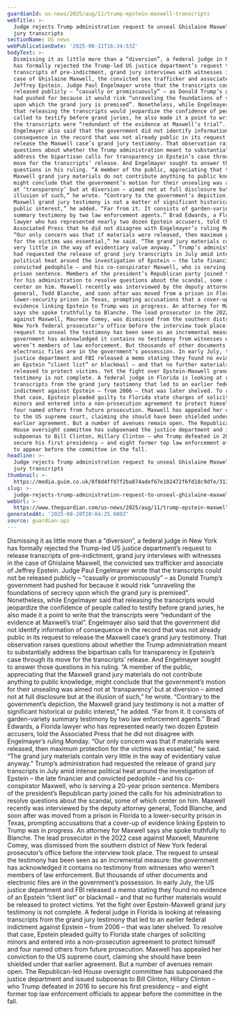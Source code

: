 ```yaml
---
guardianId: us-news/2025/aug/11/trump-epstein-maxwell-transcripts
webTitle: >-
  Judge rejects Trump administration request to unseal Ghislaine Maxwell grand
  jury transcripts
sectionName: US news
webPublicationDate: '2025-08-11T16:34:53Z'
bodyText: >-
  Dismissing it as little more than a “diversion”, a federal judge in New York
  has formally rejected the Trump-led US justice department’s request to release
  transcripts of pre-indictment, grand jury interviews with witnesses in the
  case of Ghislaine Maxwell, the convicted sex trafficker and associate of
  Jeffrey Epstein. Judge Paul Engelmayer wrote that the transcripts could not be
  released publicly – “casually or promiscuously” – as Donald Trump’s government
  had pushed for because it would risk “unraveling the foundations of secrecy
  upon which the grand jury is premised”. Nonetheless, while Engelmayer said
  that releasing the transcripts would jeopardize the confidence of people
  called to testify before grand juries, he also made it a point to write that
  the transcripts were “redundant of the evidence at Maxwell’s trial”.
  Engelmayer also said that the government did not identify information of
  consequence in the record that was not already public in its request to
  release the Maxwell case’s grand jury testimony. That observation raises
  questions about whether the Trump administration meant to substantially
  address the bipartisan calls for transparency in Epstein’s case through its
  move for the transcripts’ release. And Engelmayer sought to answer those
  questions in his ruling. “A member of the public, appreciating that the
  Maxwell grand jury materials do not contribute anything to public knowledge,
  might conclude that the government’s motion for their unsealing was aimed not
  at ‘transparency’ but at diversion – aimed not at full disclosure but at the
  illusion of such,” he wrote. “Contrary to the government’s depiction, the
  Maxwell grand jury testimony is not a matter of significant historical or
  public interest,” he added. “Far from it. It consists of garden-variety
  summary testimony by two law enforcement agents.” Brad Edwards, a Florida
  lawyer who has represented nearly two dozen Epstein accusers, told the
  Associated Press that he did not disagree with Engelmayer’s ruling Monday.
  “Our only concern was that if materials were released, then maximum protection
  for the victims was essential,” he said. “The grand jury materials contain
  very little in the way of evidentiary value anyway.” Trump’s administration
  had requested the release of grand jury transcripts in July amid intense
  political heat around the investigation of Epstein – the late financier and
  convicted pedophile – and his co-conspirator Maxwell, who is serving a 20-year
  prison sentence. Members of the president’s Republican party joined the calls
  for his administration to resolve questions about the scandal, some of which
  center on him. Maxwell recently was interviewed by the deputy attorney
  general, Todd Blanche, and soon after was moved from a prison in Florida to a
  lower-security prison in Texas, prompting accusations that a cover-up of
  evidence linking Epstein to Trump was in progress. An attorney for Maxwell
  says she spoke truthfully to Blanche. The lead prosecutor in the 2022 case
  against Maxwell, Maurene Comey, was dismissed from the southern district of
  New York federal prosecutor’s office before the interview took place. The
  request to unseal the testimony has been seen as an incremental measure: the
  government has acknowledged it contains no testimony from witnesses who
  weren’t members of law enforcement. But thousands of other documents and
  electronic files are in the government’s possession. In early July, the US
  justice department and FBI released a memo stating they found no evidence of
  an Epstein “client list” or blackmail – and that no further materials would be
  released to protect victims. Yet the fight over Epstein-Maxwell grand jury
  testimony is not complete. A federal judge in Florida is looking at releasing
  transcripts from the grand jury testimony that led to an earlier federal
  indictment against Epstein – from 2006 – that was later shelved. To resolve
  that case, Epstein pleaded guilty to Florida state charges of soliciting
  minors and entered into a non-prosecution agreement to protect himself and
  four named others from future prosecution. Maxwell has appealed her conviction
  to the US supreme court, claiming she should have been shielded under that
  earlier agreement. But a number of avenues remain open. The Republican-led
  House oversight committee has subpoenaed the justice department and issued
  subpoenas to Bill Clinton, Hillary Clinton – who Trump defeated in 2016 to
  secure his first presidency – and eight former top law enforcement officials
  to appear before the committee in the fall.
headline: >-
  Judge rejects Trump administration request to unseal Ghislaine Maxwell grand
  jury transcripts
thumbnail: >-
  https://media.guim.co.uk/8f8d4ff87f2ba874adef67e102472f6fd18c9dfe/313_0_4560_3648/500.jpg
slug: >-
  judge-rejects-trump-administration-request-to-unseal-ghislaine-maxwell-grand-jury-transcripts
webUrl: >-
  https://www.theguardian.com/us-news/2025/aug/11/trump-epstein-maxwell-transcripts
generatedAt: '2025-08-28T20:04:25.600Z'
source: guardian-api
---
```

Dismissing it as little more than a “diversion”, a federal judge in New York has formally rejected the Trump-led US justice department’s request to release transcripts of pre-indictment, grand jury interviews with witnesses in the case of Ghislaine Maxwell, the convicted sex trafficker and associate of Jeffrey Epstein. Judge Paul Engelmayer wrote that the transcripts could not be released publicly – “casually or promiscuously” – as Donald Trump’s government had pushed for because it would risk “unraveling the foundations of secrecy upon which the grand jury is premised”. Nonetheless, while Engelmayer said that releasing the transcripts would jeopardize the confidence of people called to testify before grand juries, he also made it a point to write that the transcripts were “redundant of the evidence at Maxwell’s trial”. Engelmayer also said that the government did not identify information of consequence in the record that was not already public in its request to release the Maxwell case’s grand jury testimony. That observation raises questions about whether the Trump administration meant to substantially address the bipartisan calls for transparency in Epstein’s case through its move for the transcripts’ release. And Engelmayer sought to answer those questions in his ruling. “A member of the public, appreciating that the Maxwell grand jury materials do not contribute anything to public knowledge, might conclude that the government’s motion for their unsealing was aimed not at ‘transparency’ but at diversion – aimed not at full disclosure but at the illusion of such,” he wrote. “Contrary to the government’s depiction, the Maxwell grand jury testimony is not a matter of significant historical or public interest,” he added. “Far from it. It consists of garden-variety summary testimony by two law enforcement agents.” Brad Edwards, a Florida lawyer who has represented nearly two dozen Epstein accusers, told the Associated Press that he did not disagree with Engelmayer’s ruling Monday. “Our only concern was that if materials were released, then maximum protection for the victims was essential,” he said. “The grand jury materials contain very little in the way of evidentiary value anyway.” Trump’s administration had requested the release of grand jury transcripts in July amid intense political heat around the investigation of Epstein – the late financier and convicted pedophile – and his co-conspirator Maxwell, who is serving a 20-year prison sentence. Members of the president’s Republican party joined the calls for his administration to resolve questions about the scandal, some of which center on him. Maxwell recently was interviewed by the deputy attorney general, Todd Blanche, and soon after was moved from a prison in Florida to a lower-security prison in Texas, prompting accusations that a cover-up of evidence linking Epstein to Trump was in progress. An attorney for Maxwell says she spoke truthfully to Blanche. The lead prosecutor in the 2022 case against Maxwell, Maurene Comey, was dismissed from the southern district of New York federal prosecutor’s office before the interview took place. The request to unseal the testimony has been seen as an incremental measure: the government has acknowledged it contains no testimony from witnesses who weren’t members of law enforcement. But thousands of other documents and electronic files are in the government’s possession. In early July, the US justice department and FBI released a memo stating they found no evidence of an Epstein “client list” or blackmail – and that no further materials would be released to protect victims. Yet the fight over Epstein-Maxwell grand jury testimony is not complete. A federal judge in Florida is looking at releasing transcripts from the grand jury testimony that led to an earlier federal indictment against Epstein – from 2006 – that was later shelved. To resolve that case, Epstein pleaded guilty to Florida state charges of soliciting minors and entered into a non-prosecution agreement to protect himself and four named others from future prosecution. Maxwell has appealed her conviction to the US supreme court, claiming she should have been shielded under that earlier agreement. But a number of avenues remain open. The Republican-led House oversight committee has subpoenaed the justice department and issued subpoenas to Bill Clinton, Hillary Clinton – who Trump defeated in 2016 to secure his first presidency – and eight former top law enforcement officials to appear before the committee in the fall.
